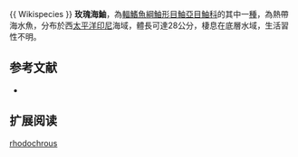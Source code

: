 {{Speciesbox
| name = 玫瑰海鮋
| image = 
| image_width = 250px
| status = NE
| status_system = IUCN3.1
| genus = Pontinus
| species = rhodochrous
| authority = [[Günther|Günther]], 1872 
| synonyms = *''Sebastes rhodochrous,Günther, 1872''
*''Sebastes hexanema,Günther, 1880''
}}{{ Wikispecies }}
'''玫瑰海鮋'''，為[[輻鰭魚綱|輻鰭魚綱]][[鮋形目|鮋形目]][[鮋亞目|鮋亞目]][[鮋科|鮋科]]的其中一[[種|種]]，為熱帶海水魚，分布於西[[太平洋|太平洋]][[印尼|印尼]]海域，體長可達28公分，棲息在底層水域，生活習性不明。
==参考文献==
*{{FishBase_species|genus=Pontinus|species=rhodochrous|year=2014|month=6}}

== 扩展阅读 ==
{{refbegin}}
{{wikispecies-inline|Pontinus rhodochrous|玫瑰海鮋}}
{{refend}}
{{Taxonbar|from=Q1830111}}

[[Category:海鮋屬|rhodochrous]]


{{鮋形目小作品}}